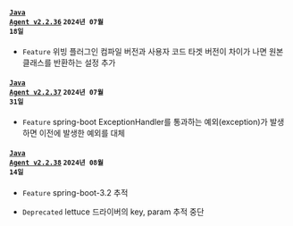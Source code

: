 #### <code class='changelog-service'><a href="https://docs.whatap.io/release-notes/java/java-2_2_36">Java Agent v2.2.36</a></code> <code class='changelog-date'>2024년 07월 18일</code>

- <code class="Feature">Feature</code> 위빙 플러그인 컴파일 버전과 사용자 코드 타겟 버전이 차이가 나면 원본 클래스를 반환하는 설정 추가

#### <code class='changelog-service'><a href="https://docs.whatap.io/release-notes/java/java-2_2_37">Java Agent v2.2.37</a></code> <code class='changelog-date'>2024년 07월 31일</code>

- <code class="Feature" type="1">Feature</code> spring-boot ExceptionHandler를 통과하는 예외(exception)가 발생하면 이전에 발생한 예외를 대체

#### <code class='changelog-service'><a href="https://docs.whatap.io/release-notes/java/java-2_2_38">Java Agent v2.2.38</a></code> <code class='changelog-date'>2024년 08월 14일</code>

- <code class="Feature" type="1">Feature</code> spring-boot-3.2 추적

- <code class="Deprecated" type="1">Deprecated</code> lettuce 드라이버의 key, param 추적 중단